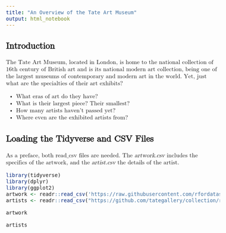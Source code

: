 ```yaml
---
title: "An Overview of the Tate Art Museum"
output: html_notebook
---
```


<style type = "text/css">
  body{
  font-family: math;
  font-size: 12pt;
  }
</style>


## Introduction

The Tate Art Museum, located in London, is home to the national collection of 16th century of British art and is its national modern art collection, being one of the largest museums of contemporary and modern art in the world. Yet, just what are the specialties of their art exhibits? 
  
  * What eras of art do they have? 
  * What is their largest piece? Their smallest?
  * How many artists haven't passed yet?
  * Where even are the exhibited artists from?


## Loading the Tidyverse and CSV Files

As a preface, both read_csv files are needed. The _artwork.csv_ includes the specifics of the artwork, and the _artist.csv_ the details of the artist.

```r
library(tidyverse)
library(dplyr)
library(ggplot2)
artwork <- readr::read_csv('https://raw.githubusercontent.com/rfordatascience/tidytuesday/master/data/2021/2021-01-12/artwork.csv')
artists <- readr::read_csv("https://github.com/tategallery/collection/raw/master/artist_data.csv")
```

```r
artwork
```

```r
artists
```